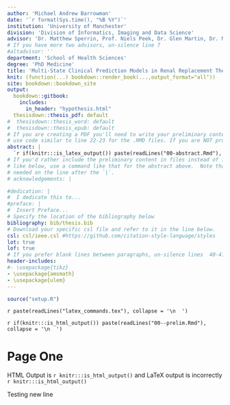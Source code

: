 ```yaml
---
author: 'Michael Andrew Barrowman'
date: '`r format(Sys.time(), "%B %Y")`'
institution: 'University of Manchester'
division: 'Division of Informatics, Imaging and Data Science'
advisor: 'Dr. Matthew Sperrin, Prof. Niels Peek, Dr. Glen Martin, Dr. Mark Lambie'
# If you have more two advisors, un-silence line 7
#altadvisor: ''
department: 'School of Health Sciences'
degree: 'PhD Medicine'
title: 'Multi-State Clinical Prediction Models in Renal Replacement Therapy'
knit: (function(...) bookdown::render_book(...,output_format="all"))
site: bookdown::bookdown_site
output: 
  bookdown::gitbook:
    includes:
      in_header: "hypothesis.html"
  thesisdown::thesis_pdf: default
#  thesisdown::thesis_word: default
#  thesisdown::thesis_epub: default
# If you are creating a PDF you'll need to write your preliminary content (e.g., abstract, acknowledgements) here or
# use code similar to line 22-23 for the .RMD files. If you are NOT producing a PDF, you can delete or silence lines 21-32 in this YAML header.
abstract: |
  `r if(knitr:::is_latex_output()) paste(readLines("00-abstract.Rmd"), collapse = '\n  ')`
# If you'd rather include the preliminary content in files instead of inline
# like below, use a command like that for the abstract above.  Note that a tab is 
# needed on the line after the `|`.
# acknowledgements: |

#dedication: |
#  I dedicate this to...
#preface: |
#  Insert Preface...
# Specify the location of the bibliography below
bibliography: bib/thesis.bib
# Download your specific csl file and refer to it in the line below.
csl: csl/ieee.csl #https://github.com/citation-style-language/styles
lot: true
lof: true
# If you prefer blank lines between paragraphs, un-silence lines  40-41 (this requires package tikz)
header-includes:
#- \usepackage{tikz}
- \usepackage{amsmath}
- \usepackage{ulem}
---
```



```r
source("setup.R")
```

<script type="text/x-mathjax-config">
MathJax.Hub.Config({
  TeX: { equationNumbers: { autoNumber: "AMS" } }
});
</script>

`r paste(readLines("latex_commands.tex"), collapse = '\n  ')`

 `r if(knitr:::is_html_output()) paste(readLines("00--prelim.Rmd"), collapse = '\n  ')`

# Page One

HTML Output is `r knitr:::is_html_output()` and LaTeX output is incorrectly `r knitr:::is_html_output()`

Testing new line


